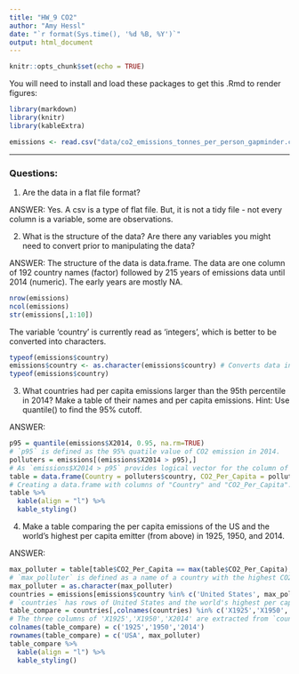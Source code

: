 ```yaml
---
title: "HW_9 CO2"
author: "Amy Hessl"
date: "`r format(Sys.time(), '%d %B, %Y')`"
output: html_document
---
```


```r
knitr::opts_chunk$set(echo = TRUE)
```

You will need to install and load these packages to get this .Rmd to render figures:
```r
library(markdown)
library(knitr)
library(kableExtra)
```

```r
emissions <- read.csv("data/co2_emissions_tonnes_per_person_gapminder.csv")
```

***
### Questions:

1. Are the data in a flat file format? 

ANSWER: Yes. A csv is a type of flat file.
But, it is not a tidy file - not every column is a variable, some are observations.


2. What is the structure of the data?  Are there any variables you might need to convert prior to manipulating the data?
 
ANSWER: The structure of the data is data.frame. The data are one column of 192 country names (factor) followed by 215 years of emissions data until 2014 (numeric). The early years are mostly NA. 
```r
nrow(emissions)
ncol(emissions)
str(emissions[,1:10])
```  
The variable 'country' is currently read as 'integers', which is better to be converted into characters.
```r
typeof(emissions$country)
emissions$country <- as.character(emissions$country) # Converts data in data$country into characters.
typeof(emissions$country)
```


3. What countries had per capita emissions larger than the 95th percentile in 2014? Make a table of their names and per capita emissions. Hint: Use quantile() to find the 95% cutoff.

ANSWER:
```r
p95 = quantile(emissions$X2014, 0.95, na.rm=TRUE) 
# `p95` is defined as the 95% quatile value of CO2 emission in 2014.   
polluters = emissions[(emissions$X2014 > p95),] 
# As `emissions$X2014 > p95` provides logical vector for the column of 2014 that are above the 95% quantile, `polluters` will only includes rows with this condission in the `emissions`.
table = data.frame(Country = polluters$country, CO2_Per_Capita = polluters$X2014)
# Creating a data.frame with columns of "Country" and "CO2_Per_Capita".
table %>%
  kable(align = "l") %>%
  kable_styling()
```


4. Make a table comparing the per capita emissions of the US and the world's highest per capita emitter (from above)  in 1925, 1950, and 2014.

ANSWER:
```r
max_polluter = table[table$CO2_Per_Capita == max(table$CO2_Per_Capita), 1]
# `max_polluter` is defined as a name of a country with the highest CO2 emission in 2014.
max_polluter = as.character(max_polluter)
countries = emissions[emissions$country %in% c('United States', max_polluter),]
# `countries` has rows of United States and the world's highest per capita emitter extracted from `emissions` data. 
table_compare = countries[,colnames(countries) %in% c('X1925','X1950','X2014')]
# The three columns of 'X1925','X1950','X2014' are extracted from `countries`.
colnames(table_compare) = c('1925','1950','2014')
rownames(table_compare) = c('USA', max_polluter)
table_compare %>%
  kable(align = "l") %>%
  kable_styling()
```